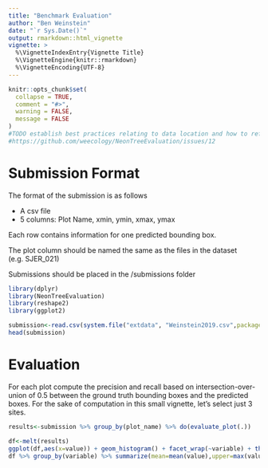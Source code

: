 ```yaml
---
title: "Benchmark Evaluation"
author: "Ben Weinstein"
date: "`r Sys.Date()`"
output: rmarkdown::html_vignette
vignette: >
  %\VignetteIndexEntry{Vignette Title}
  %\VignetteEngine{knitr::rmarkdown}
  %\VignetteEncoding{UTF-8}
---
```



```r

knitr::opts_chunk$set(
  collapse = TRUE,
  comment = "#>",
  warning = FALSE,
  message = FALSE
)
#TODO establish best practices relating to data location and how to reference in vignettes.
#https://github.com/weecology/NeonTreeEvaluation/issues/12
```


# Submission Format

The format of the submission is as follows

* A csv file
* 5 columns: Plot Name, xmin, ymin, xmax, ymax

Each row contains information for one predicted bounding box.

The plot column should be named the same as the files in the dataset (e.g. SJER_021)

Submissions should be placed in the /submissions folder

```r
library(dplyr)
library(NeonTreeEvaluation)
library(reshape2)
library(ggplot2)

submission<-read.csv(system.file("extdata", "Weinstein2019.csv",package = "NeonTreeEvaluation"))
head(submission)
```
# Evaluation

For each plot compute the precision and recall based on intersection-over-union of 0.5 between the ground truth bounding boxes and the predicted boxes. For the sake of computation in this small vignette, let's select just 3 sites.

```r
results<-submission %>% group_by(plot_name) %>% do(evaluate_plot(.))
```

```r
df<-melt(results)
ggplot(df,aes(x=value)) + geom_histogram() + facet_wrap(~variable) + theme_bw()
df %>% group_by(variable) %>% summarize(mean=mean(value),upper=max(value),lower=min(value))
```


